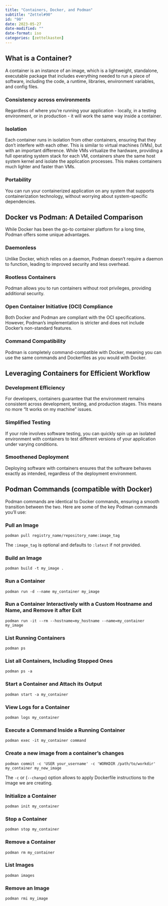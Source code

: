 ```yaml
---
title: "Containers, Docker, and Podman"
subtitle: "Zettel#90"
id: "90"
date: 2023-05-27
date-modified: ""
date-format: iso
categories: [zettelkasten]
---
```

## What is a Container?

A container is an instance of an image, which is a lightweight, standalone, executable package that includes everything needed to run a piece of software, including the code, a runtime, libraries, environment variables, and config files.

### Consistency across environments

Regardless of where you're running your application - locally, in a testing environment, or in production - it will work the same way inside a container.

### Isolation

Each container runs in isolation from other containers, ensuring that they don't interfere with each other. This is similar to virtual machines (VMs), but with an important difference. While VMs virtualize the hardware, providing a full operating system stack for each VM, containers share the same host system kernel and isolate the application processes. This makes containers much lighter and faster than VMs.

### Portability

You can run your containerized application on any system that supports containerization technology, without worrying about system-specific dependencies.

## Docker vs Podman: A Detailed Comparison

While Docker has been the go-to container platform for a long time, Podman offers some unique advantages.

### Daemonless

Unlike Docker, which relies on a daemon, Podman doesn't require a daemon to function, leading to improved security and less overhead.

### Rootless Containers

Podman allows you to run containers without root privileges, providing additional security.

### Open Container Initiative (OCI) Compliance

Both Docker and Podman are compliant with the OCI specifications. However, Podman's implementation is stricter and does not include Docker's non-standard features.

### Command Compatibility

Podman is completely command-compatible with Docker, meaning you can use the same commands and Dockerfiles as you would with Docker.

## Leveraging Containers for Efficient Workflow

### Development Efficiency

For developers, containers guarantee that the environment remains consistent across development, testing, and production stages. This means no more "It works on my machine" issues.

### Simplified Testing

If your role involves software testing, you can quickly spin up an isolated environment with containers to test different versions of your application under varying conditions.

### Smoothened Deployment

Deploying software with containers ensures that the software behaves exactly as intended, regardless of the deployment environment.

## Podman Commands (compatible with Docker)

Podman commands are identical to Docker commands, ensuring a smooth transition between the two. Here are some of the key Podman commands you'll use:

### Pull an Image

```
podman pull registry_name/repository_name:image_tag
```

The `:image_tag` is optional and defaults to `:latest` if not provided.

### Build an Image

```
podman build -t my_image .
```

### Run a Container

```
podman run -d --name my_container my_image
```

### Run a Container Interactively with a Custom Hostname and Name, and Remove it after Exit

```
podman run -it --rm --hostname=my_hostname --name=my_container my_image
```

### List Running Containers

```
podman ps
```

### List all Containers, Including Stopped Ones

```
podman ps -a
```

### Start a Container and Attach its Output

```
podman start -a my_container
```

### View Logs for a Container

```
podman logs my_container
```

### Execute a Command Inside a Running Container

```
podman exec -it my_container command
```

### Create a new image from a container's changes

```
podman commit -c 'USER your_username' -c 'WORKDIR /path/to/workdir' my_container my_new_image
```

The `-c` or (`--change`) option allows to apply Dockerfile instructions to the image we are creating.

### Initialize a Container

```
podman init my_container
```

### Stop a Container

```
podman stop my_container
```

### Remove a Container

```
podman rm my_container
```

### List Images

```
podman images
```

### Remove an Image

```
podman rmi my_image
```
